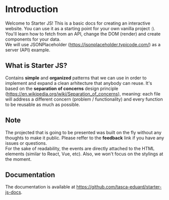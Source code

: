 # Introduction
 
Welcome to Starter JS! This is a basic docs for creating an interactive website. You can use it as a starting point for your own vanilla project :). You'll learn how to fetch from an API, change the DOM (render) and create components for your data.  
We will use JSONPlaceholder (https://jsonplaceholder.typicode.com/) as a server (API) example.

## What is Starter JS? 

Contains **simple** and **organized** patterns that we can use in order to implement and expand a clean arhitecture that anybody can reuse. It's based on the **separation of concerns** design principle (https://en.wikipedia.org/wiki/Separation_of_concerns), meaning: each file will address a different concern (problem / functionality) and every function to be reusable as much as possible.   
    
## Note 
The projected that is going to be presented was built on the fly without any thoughts to make it public. Please reffer to the **feedback** link if you have any issues or questions.  
For the sake of readability, the events are directly attached to the HTML elements (similar to React, Vue, etc).
Also, we won't focus on the stylings at the moment.  

## Documentation  

The documentation is available at https://github.com/tasca-eduard/starter-js-docs.
 